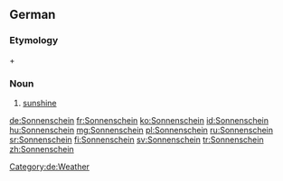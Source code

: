 ==German==
===Etymology===
{{term|Sonne||sun|lang=de}} + {{term|scheinen||to shine|lang=de}}

===Noun===
{{de-noun|g=m|pl=-|genitive=Sonnenscheins}}
# [[sunshine]]
[[Category:de:Weather]]

[[de:Sonnenschein]]
[[fr:Sonnenschein]]
[[ko:Sonnenschein]]
[[id:Sonnenschein]]
[[hu:Sonnenschein]]
[[mg:Sonnenschein]]
[[pl:Sonnenschein]]
[[ru:Sonnenschein]]
[[sr:Sonnenschein]]
[[fi:Sonnenschein]]
[[sv:Sonnenschein]]
[[tr:Sonnenschein]]
[[zh:Sonnenschein]]